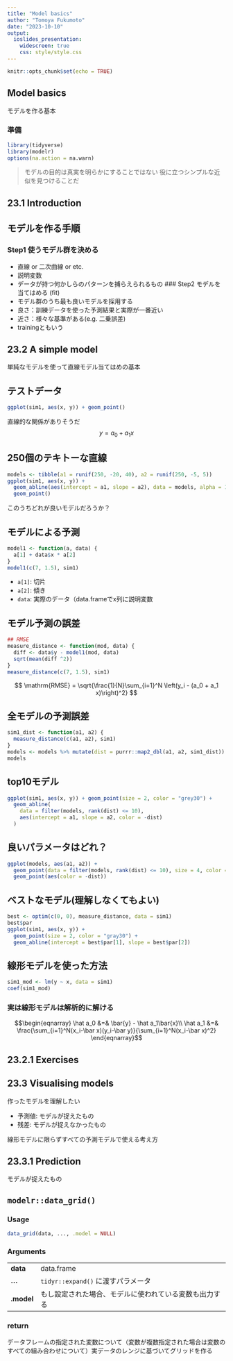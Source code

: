 ```yaml
---
title: "Model basics"
author: "Tomoya Fukumoto"
date: "2023-10-10"
output:
  ioslides_presentation:
    widescreen: true 
    css: style/style.css
---
```


```r
knitr::opts_chunk$set(echo = TRUE)
```

## Model basics
モデルを作る基本
 
### 準備
```r
library(tidyverse)
library(modelr)
options(na.action = na.warn)
```

> モデルの目的は真実を明らかにすることではない
> 役に立つシンプルな近似を見つけることだ

## 23.1 Introduction

## モデルを作る手順
### Step1 使うモデル群を決める
- 直線 or 二次曲線 or etc.
- 説明変数
- データが持つ何かしらのパターンを捕らえられるもの
### Step2 モデルを当てはめる (fit)
- モデル群のうち最も良いモデルを採用する
- 良さ：訓練データを使った予測結果と実際が一番近い
- 近さ：様々な基準がある(e.g. 二乗誤差)
- trainingともいう

## 23.2 A simple model
単純なモデルを使って直線モデル当てはめの基本

## テストデータ
```r
ggplot(sim1, aes(x, y)) + geom_point()
```

直線的な関係がありそうだ
$$
y=a_0+a_1x
$$

## 250個のテキトーな直線
```r
models <- tibble(a1 = runif(250, -20, 40), a2 = runif(250, -5, 5))
ggplot(sim1, aes(x, y)) +
  geom_abline(aes(intercept = a1, slope = a2), data = models, alpha = 1/4) +
  geom_point()
```

このうちどれが良いモデルだろうか？

## モデルによる予測
```r
model1 <- function(a, data) {
  a[1] + data$x * a[2]
}
model1(c(7, 1.5), sim1)
```
- `a[1]`: 切片
- `a[2]`: 傾き
- `data`: 実際のデータ（data.frameでx列に説明変数
 
## モデル予測の誤差
```r
## RMSE
measure_distance <- function(mod, data) {
  diff <- data$y - model1(mod, data)
  sqrt(mean(diff ^2))
}
measure_distance(c(7, 1.5), sim1) 
```
$$
\mathrm{RMSE} = \sqrt{\frac{1}{N}\sum_{i=1}^N \left(y_i - (a_0 + a_1 x)\right)^2}
$$

## 全モデルの予測誤差
```r
sim1_dist <- function(a1, a2) {
  measure_distance(c(a1, a2), sim1)
}
models <- models %>% mutate(dist = purrr::map2_dbl(a1, a2, sim1_dist))
models
```

## top10モデル
```r
ggplot(sim1, aes(x, y)) + geom_point(size = 2, color = "grey30") +
  geom_abline(
    data = filter(models, rank(dist) <= 10),
    aes(intercept = a1, slope = a2, color = -dist)
  )
```

## 良いパラメータはどれ？
```r
ggplot(models, aes(a1, a2)) +
  geom_point(data = filter(models, rank(dist) <= 10), size = 4, color = "red") +
  geom_point(aes(color = -dist))
```

## ベストなモデル(理解しなくてもよい)
```r
best <- optim(c(0, 0), measure_distance, data = sim1)
best$par
ggplot(sim1, aes(x, y)) +
  geom_point(size = 2, color = "gray30") +
  geom_abline(intercept = best$par[1], slope = best$par[2])
```

## 線形モデルを使った方法
```r
sim1_mod <- lm(y ~ x, data = sim1)
coef(sim1_mod)
```

### 実は線形モデルは解析的に解ける
$$\begin{eqnarray}
\hat a_0 &=& \bar{y} - \hat a_1\bar{x}\\
\hat a_1 &=& \frac{\sum_{i=1}^N(x_i-\bar x)(y_i-\bar y)}{\sum_{i=1}^N(x_i-\bar x)^2}
\end{eqnarray}$$

## 23.2.1 Exercises

## 23.3 Visualising models
作ったモデルを理解したい
  
- 予測値: モデルが捉えたもの
- 残差: モデルが捉えなかったもの

線形モデルに限らずすべての予測モデルで使える考え方

## 23.3.1 Prediction
モデルが捉えたもの

## `modelr::data_grid()`
### Usage
```r
data_grid(data, ..., .model = NULL)
```

### Arguments
||
|---|---|
| **data** | data.frame |
| **...** | `tidyr::expand()` に渡すパラメータ|
| **.model** | もし設定された場合、モデルに使われている変数も出力する

### return
データフレームの指定された変数について（変数が複数指定された場合は変数のすべての組み合わせについて）実データのレンジに基づいてグリッドを作る